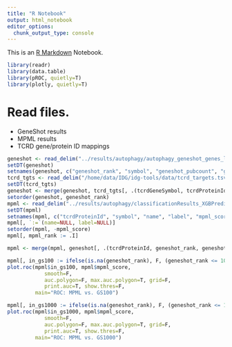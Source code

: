 ```yaml
---
title: "R Notebook"
output: html_notebook
editor_options: 
  chunk_output_type: console
---
```


This is an [R Markdown](http://rmarkdown.rstudio.com) Notebook.

```r
library(readr)
library(data.table)
library(pROC, quietly=T)
library(plotly, quietly=T)
```

# Read files.

* GeneShot results
* MPML results
* TCRD gene/protein ID mappings

```r
geneshot <- read_delim("../results/autophagy/autophagy_geneshot_genes_literature.tsv", delim="\t")
setDT(geneshot)
setnames(geneshot, c("geneshot_rank", "symbol", "geneshot_pubcount", "geneshot_score"))
tcrd_tgts <- read_delim("/home/data/IDG/idg-tools/data/tcrd_targets.tsv", "\t")
setDT(tcrd_tgts)
geneshot <- merge(geneshot, tcrd_tgts[, .(tcrdGeneSymbol, tcrdProteinId, tcrdTargetName, TDL, uniprotId)], by.x="symbol", by.y="tcrdGeneSymbol", all.x=T, all.y=F)
setorder(geneshot, geneshot_rank)
mpml <- read_delim("../results/autophagy/classificationResults_XGBPredict.tsv", "\t")
setDT(mpml)
setnames(mpml, c("tcrdProteinId", "symbol", "name", "label", "mpml_score"))
mpml[, `:=`(name=NULL, label=NULL)]
setorder(mpml, -mpml_score)
mpml[, mpml_rank := .I]
```

```r
mpml <- merge(mpml, geneshot[, .(tcrdProteinId, geneshot_rank, geneshot_score)], by="tcrdProteinId", all.x=T, all.y=T)
```


```r
mpml[, in_gs100 := ifelse(is.na(geneshot_rank), F, (geneshot_rank <= 100))]
plot.roc(mpml$in_gs100, mpml$mpml_score,
            smooth=F,
            auc.polygon=F, max.auc.polygon=T, grid=F,
            print.auc=T, show.thres=F,
         main="ROC: MPML vs. GS100")
```

```r
mpml[, in_gs1000 := ifelse(is.na(geneshot_rank), F, (geneshot_rank <= 1000))]
plot.roc(mpml$in_gs1000, mpml$mpml_score,
            smooth=F,
            auc.polygon=F, max.auc.polygon=T, grid=F,
            print.auc=T, show.thres=F,
         main="ROC: MPML vs. GS1000")
```

